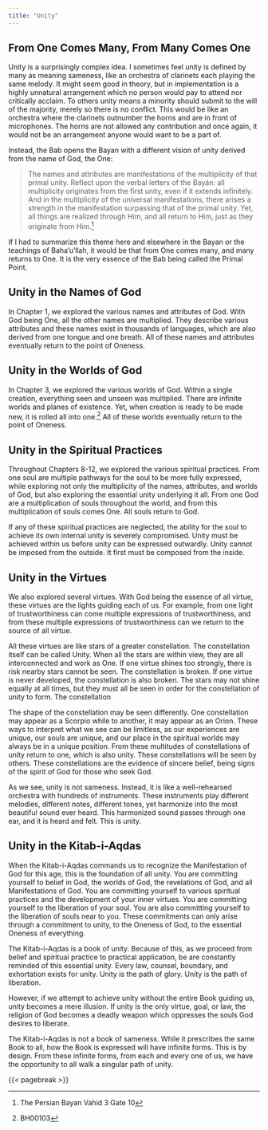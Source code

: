 ```yaml
---
title: "Unity"
---
```


## From One Comes Many, From Many Comes One

Unity is a surprisingly complex idea. I sometimes feel unity is defined by many as meaning sameness, like an orchestra of clarinets each playing the same melody. It might seem good in theory, but in implementation is a highly unnatural arrangement which no person would pay to attend nor critically acclaim. To others unity means a minority should submit to the will of the majority, merely so there is no conflict. This would be like an orchestra where the clarinets outnumber the horns and are in front of microphones. The horns are not allowed any contribution and once again, it would not be an arrangement anyone would want to be a part of.

Instead, the Bab opens the Bayan with a different vision of unity derived from the name of God, the One:

> The names and attributes are manifestations of the multiplicity of that primal unity. Reflect upon the verbal letters of the Bayán: all multiplicity originates from the first unity, even if it extends infinitely. And in the multiplicity of the universal manifestations, there arises a strength in the manifestation surpassing that of the primal unity. Yet, all things are realized through Him, and all return to Him, just as they originate from Him.[^unity-1]

[^unity-1]: The Persian Bayan Vahid 3 Gate 10

If I had to summarize this theme here and elsewhere in the Bayan or the teachings of Baha'u'llah, it would be that from One comes many, and many returns to One. It is the very essence of the Bab being called the Primal Point.

## Unity in the Names of God

In Chapter 1, we explored the various names and attributes of God. With God being One, all the other names are multiplied. They describe various attributes and these names exist in thousands of languages, which are also derived from one tongue and one breath. All of these names and attributes eventually return to the point of Oneness.

## Unity in the Worlds of God

In Chapter 3, we explored the various worlds of God. Within a single creation, everything seen and unseen was multiplied. There are infinite worlds and planes of existence. Yet, when creation is ready to be made new, it is rolled all into one.[^unity-2] All of these worlds eventually return to the point of Oneness.

[^unity-2]: BH00103

## Unity in the Spiritual Practices

Throughout Chapters 8-12, we explored the various spiritual practices. From one soul are multiple pathways for the soul to be more fully expressed, while exploring not only the multiplicity of the names, attributes, and worlds of God, but also exploring the essential unity underlying it all. From one God are a multiplication of souls throughout the world, and from this multiplication of souls comes One. All souls return to God.

If any of these spiritual practices are neglected, the ability for the soul to achieve its own internal unity is severely compromised. Unity must be achieved within us before unity can be expressed outwardly. Unity cannot be imposed from the outside. It first must be composed from the inside.

## Unity in the Virtues

We also explored several virtues. With God being the essence of all virtue, these virtues are the lights guiding each of us. For example, from one light of trustworthiness can come multiple expressions of trustworthiness, and from these multiple expressions of trustworthiness can we return to the source of all virtue.

All these virtues are like stars of a greater constellation. The constellation itself can be called Unity. When all the stars are within view, they are all interconnected and work as One. If one virtue shines too strongly, there is risk nearby stars cannot be seen. The constellation is broken. If one virtue is never developed, the constellation is also broken. The stars may not shine equally at all times, but they must all be seen in order for the constellation of unity to form. The constellation

The shape of the constellation may be seen differently. One constellation may appear as a Scorpio while to another, it may appear as an Orion. These ways to interpret what we see can be limitless, as our experiences are unique, our souls are unique, and our place in the spiritual worlds may always be in a unique position. From these multitudes of constellations of unity return to one, which is also unity. These constellations will be seen by others. These constellations are the evidence of sincere belief, being signs of the spirit of God for those who seek God.

As we see, unity is not sameness. Instead, it is like a well-rehearsed orchestra with hundreds of instruments. These instruments play different melodies, different notes, different tones, yet harmonize into the most beautiful sound ever heard. This harmonized sound passes through one ear, and it is heard and felt. This is unity.

## Unity in the Kitab-i-Aqdas

When the Kitab-i-Aqdas commands us to recognize the Manifestation of God for this age, this is the foundation of all unity. You are committing yourself to belief in God, the worlds of God, the revelations of God, and all Manifestations of God. You are committing yourself to various spiritual practices and the development of your inner virtues. You are committing yourself to the liberation of your soul. You are also committing yourself to the liberation of souls near to you. These commitments can only arise through a commitment to unity, to the Oneness of God, to the essential Oneness of everything.

The Kitab-i-Aqdas is a book of unity. Because of this, as we proceed from belief and spiritual practice to practical application, be are constantly reminded of this essential unity. Every law, counsel, boundary, and exhortation exists for unity. Unity is the path of glory. Unity is the path of liberation.

However, if we attempt to achieve unity without the entire Book guiding us, unity becomes a mere illusion. If unity is the only virtue, goal, or law, the religion of God becomes a deadly weapon which oppresses the souls God desires to liberate.

The Kitab-i-Aqdas is not a book of sameness. While it prescribes the same Book to all, how the Book is expressed will have infinite forms. This is by design. From these infinite forms, from each and every one of us, we have the opportunity to all walk a singular path of unity.

{{< pagebreak >}}
